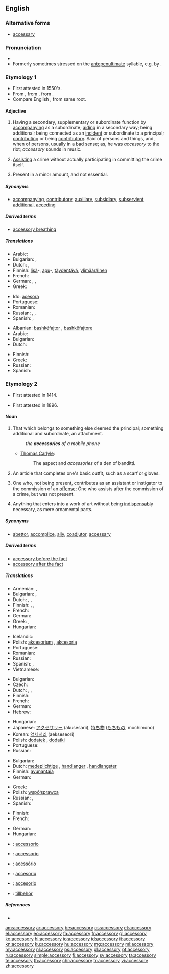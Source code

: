 ==English==

===Alternative forms===
* {{sense|noun}} [[accessary]]

===Pronunciation===
* {{IPA|/æk.ˈsɛs.ə.ɹɪ/}}
* Formerly sometimes stressed on the [[antepenultimate]] syllable, e.g. by {{w|John Ash}}.

===Etymology 1===
* First attested in 1550's.
* From {{etyl|enm|en}} {{term|accessorie|lang=enm}} {{etyl|ML.|en}} {{term/t|la|accessōrius}}, from {{etyl|la|en}} {{term|accessor||helper, subordinate|lang=la}}, from {{etyl|la|en}} {{term|accessus|lang=la}}.
* Compare English {{term|access|lang=en}}, from same root.

====Adjective====
{{en-adj}}

# Having a secondary, supplementary or subordinate function by [[accompanying]] as a subordinate; [[aiding]] in a secondary way; being additional; being connected as an [[incident]] or subordinate to a principal; [[contributing]] or being [[contributory]]. Said of persons and things, and, when of persons, usually in a bad sense; as, he was ''accessory'' to the riot; ''accessory'' sounds in music.
# {{context|legal|lang=en}} [[assist|Assisting]] a crime without actually participating in committing the crime itself.
# Present in a minor amount, and not essential.

=====Synonyms=====
* {{sense|having a secondary function}} [[accompanying]], [[contributory]], [[auxiliary]], [[subsidiary]], [[subservient]], [[additional]], [[acceding]]

=====Derived terms=====
* [[accessory breathing]]

=====Translations=====
{{trans-top|having a supplementary function}}
* Arabic: {{t-|ar|كمالي}}
* Bulgarian: {{t+|bg|спомагателен}},  {{t+|bg|допълнителен}}
* Dutch: {{t-|nl|meegeleverd}}, {{t+|nl|toegevoegd}}
* Finnish: [[lisä]]-, [[apu]]-, [[täydentää|täydentävä]], [[ylimääräinen]]
* French: {{t+|fr|accessoire}}
* German: {{t+|de|nebensächlich}}, {{t+|de|zusätzlich}}, {{t-|de|begleitend}}
* Greek: {{t+|el|εξάρτημα|n|tr=exártima}}
{{trans-mid}}
* Ido: [[acesora]]
* Portuguese: {{t+|pt|acessório}}
* Romanian: {{t+|ro|accesoriu}}
* Russian: {{t+|ru|вспомогательный|tr=vspomogát'el'nyj}}, {{t+|ru|добавочный|tr=dobávočnyj}}, {{t+|ru|дополнительный|tr=dopolnít'el'nyj}}
* Spanish: {{t+|es|accesorio}}, {{t+|es|auxiliar}}
{{trans-bottom}}

{{trans-top|assisting a crime}}
* Albanian: [[bashkëfajtor]] {{m}}, [[bashkëfajtore]] {{f}}
* Arabic: {{t+|ar|مساعد}}
* Bulgarian: {{t-|bg|съучастнически}}
* Dutch: {{t+|nl|medeplichtig}}
{{trans-mid}}
* Finnish: {{t-|fi|avustava}}
* Greek: {{t+|el|συνεργός|m|f|tr=synergós}}
* Russian: {{t-|ru|соучаствующий|tr=součástvujuš'ij}}
* Spanish: {{t-|es|cómplice}}
{{trans-bottom}}

===Etymology 2===
* {{sense|legal}} First attested in 1414.
* {{sense|fashion}} First attested in 1896.

====Noun====
{{en-noun|accessories}}

# That which belongs to something else deemed the principal; something additional and subordinate, an attachment.
#: ''the '''accessories''' of a mobile phone''
#* {{rfdate}} [[w:Thomas Carlyle|Thomas Carlyle]]:
#*: The aspect and ''accessories'' of a den of banditti.
# {{context|fashion|lang=en}} An article that completes one's basic outfit, such as a scarf or gloves.
# {{context|legal|lang=en}} One who, not being present, contributes as an assistant or instigator to the commission of an [[offense]]; One who assists after the commission of a crime, but was not present.
# {{context|art|lang=en}} Anything that enters into a work of art without being [[indispensably]] necessary, as mere ornamental parts.

=====Synonyms=====
* {{sense|one who assists in or instigates an offense}} [[abettor]], [[accomplice]], [[ally]], [[coadjutor]], [[accessary]]

=====Derived terms=====
* [[accessory before the fact]]
* [[accessory after the fact]]

=====Translations=====
{{trans-top|that which belongs to something else deemed the principal, attachment}}
* Armenian: {{t-|hy|պիտույք|tr=pituyk’}},  {{t-|hy|պարագա|tr=paraga}}
* Bulgarian: {{t+|bg|допълнение}},  {{t+|bg|принадлежност}}
* Dutch: {{t+|nl|accessoire|n}}, {{t+|nl|aanhangsel|n}}, {{t+|nl|toebehoren|n}}
* Finnish: {{t+|fi|lisävaruste}}, {{t-|fi|varuste}}, {{t+|fi|tarvike}}
* French: {{t+|fr|accessoire|m}}
* German: {{t+|de|Zubehör|n}}
* Greek: {{t-|el|παρελκόμενο|n|tr=parelkómeno}}, {{t+|el|συμπλήρωμα|n|tr=symplíroma}}
* Hungarian: {{t+|hu|tartozék}}
{{trans-mid}}
* Icelandic: {{t-|is|fylgihlutir}}
* Polish: [[akcesorium]] {{n}}, [[akcesoria]] {{p}}
* Portuguese: {{t+|pt|acessório|m}}
* Romanian: {{t+|ro|accesoriu|n}}
* Russian: {{t+|ru|принадлежность|f|tr=prinadléžnostʹ}}
* Spanish: {{t+|es|accesorio|m}}, {{t+|es|complemento|m}}
* Vietnamese: {{t-|vi|phụ kiện đính kèm}}
{{trans-bottom}}

{{trans-top|clothing accessory}}
* Bulgarian: {{t+|bg|аксесоар}}
* Czech: {{t-|cs|doplněk|m}}
* Dutch: {{t+|nl|accessoire|n}}, {{t+|nl|aanhangsel|n}}, {{t+|nl|toebehoren|n}}
* Finnish: {{t+|fi|asuste}}
* French: {{t+|fr|accessoire|m}}
* German: {{t+|de|Accessoire|n}}
* Hebrew: {{t-|he|אקססורי|m|tr=aksésori|sc=Hebr}}
{{trans-mid}}
* Hungarian: {{t+|hu|kiegészítő}}
* Japanese: [[アクセサリー]] (akusesarii), [[持ち物]] ([[もちもの]], mochimono)
* Korean: [[액세서리]] (aekseseori)
* Polish: [[dodatek]] {{m}}, [[dodatki]] {{p}}
* Portuguese: {{t+|pt|acessório|m}}
* Russian: {{t+|ru|аксессуар|m|tr=aksɛssuár}}
{{trans-bottom}}

{{trans-top|contributor to an offense}}
* Bulgarian: {{t+|bg|съучастник}}
* Dutch: [[medeplichtige]] {{m|f}}, [[handlanger]] {{m}}, [[handlangster]] {{f}}
* Finnish: [[avunantaja]]
* German: {{t+|de|Beihilfe|f}}
{{trans-mid}}
* Greek: {{t+|el|συνεργός|m|f|tr=synergós}}
* Polish: [[współsprawca]] {{m}}
* Russian: {{t+|ru|соучастник|m|tr=součástnik}}, {{t+|ru|соучастница|f|tr=součástnica}}
* Spanish: {{t-|es|cómplice|m|f}}
{{trans-bottom}}

{{trans-top|unessential part in a work of art}}
* Finnish: {{t+|fi|koriste}}
* French: {{t+|fr|accessoire|m}}
{{trans-mid}}
* German: {{t+|de|Accessoire|n}}
* Hungarian: {{t+|hu|bűntárs}}
{{trans-bottom}}

{{checktrans-top}}
* {{ttbc|ia}}: [[accessorio]]
* {{ttbc|it}}: [[accessorio]] {{m}}
* {{ttbc|pt}}: [[acessório]] {{m}}
* {{ttbc|ro}}: [[accesoriu]] {{n}}
* {{ttbc|es}}: [[accesorio]] {{m}}
* {{ttbc|sv}}: [[tillbehör]]
{{trans-bottom}}

=====References=====
* {{R:Webster 1913}}

[[am:accessory]]
[[ar:accessory]]
[[be:accessory]]
[[cs:accessory]]
[[et:accessory]]
[[el:accessory]]
[[eo:accessory]]
[[fa:accessory]]
[[fr:accessory]]
[[gl:accessory]]
[[ko:accessory]]
[[hi:accessory]]
[[io:accessory]]
[[id:accessory]]
[[it:accessory]]
[[kn:accessory]]
[[ku:accessory]]
[[hu:accessory]]
[[mg:accessory]]
[[ml:accessory]]
[[my:accessory]]
[[nl:accessory]]
[[ps:accessory]]
[[pl:accessory]]
[[pt:accessory]]
[[ru:accessory]]
[[simple:accessory]]
[[fi:accessory]]
[[sv:accessory]]
[[ta:accessory]]
[[te:accessory]]
[[th:accessory]]
[[chr:accessory]]
[[tr:accessory]]
[[vi:accessory]]
[[zh:accessory]]